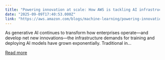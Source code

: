 ```yaml
---
title: "Powering innovation at scale: How AWS is tackling AI infrastructure challenges"
date: "2025-09-09T17:40:53.000Z"
link: "https://aws.amazon.com/blogs/machine-learning/powering-innovation-at-scale-how-aws-is-tackling-ai-infrastructure-challenges/"
---
```


As generative AI continues to transform how enterprises operate—and develop net new innovations—the infrastructure demands for training and deploying AI models have grown exponentially. Traditional in...

[Read more](https://aws.amazon.com/blogs/machine-learning/powering-innovation-at-scale-how-aws-is-tackling-ai-infrastructure-challenges/)

